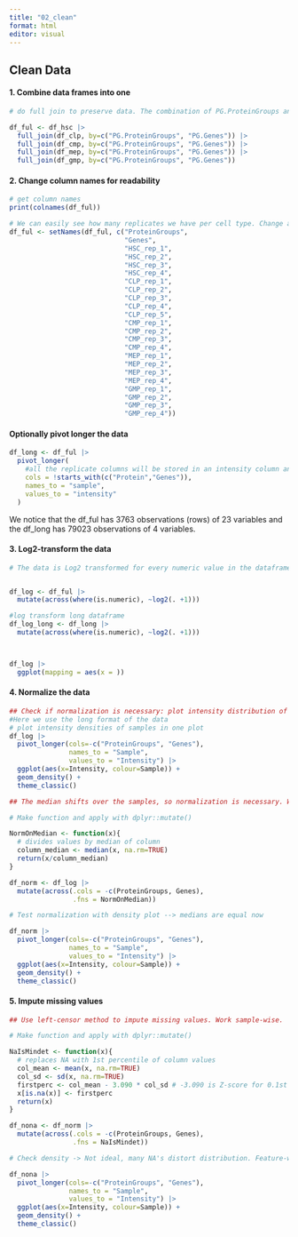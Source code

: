 ```yaml
---
title: "02_clean"
format: html
editor: visual
---
```


## Clean Data

#### 1. Combine data frames into one

```r

# do full join to preserve data. The combination of PG.ProteinGroups and PG.Genes is the same for all data frames, so we join by both columns

df_ful <- df_hsc |> 
  full_join(df_clp, by=c("PG.ProteinGroups", "PG.Genes")) |> 
  full_join(df_cmp, by=c("PG.ProteinGroups", "PG.Genes")) |> 
  full_join(df_mep, by=c("PG.ProteinGroups", "PG.Genes")) |>
  full_join(df_gmp, by=c("PG.ProteinGroups", "PG.Genes")) 
```

#### 2. Change column names for readability

```r

# get column names
print(colnames(df_ful))

# We can easily see how many replicates we have per cell type. Change all column names at once
df_ful <- setNames(df_ful, c("ProteinGroups",
                             "Genes",
                             "HSC_rep_1",
                             "HSC_rep_2",
                             "HSC_rep_3",
                             "HSC_rep_4",
                             "CLP_rep_1",
                             "CLP_rep_2",
                             "CLP_rep_3",
                             "CLP_rep_4",
                             "CLP_rep_5",
                             "CMP_rep_1",
                             "CMP_rep_2",
                             "CMP_rep_3",
                             "CMP_rep_4",
                             "MEP_rep_1",
                             "MEP_rep_2",
                             "MEP_rep_3",
                             "MEP_rep_4",
                             "GMP_rep_1",
                             "GMP_rep_2",
                             "GMP_rep_3",
                             "GMP_rep_4"))
```

#### Optionally pivot longer the data

```r
df_long <- df_ful |> 
  pivot_longer(
    #all the replicate columns will be stored in an intensity column and a sample column
    cols = !starts_with(c("Protein","Genes")), 
    names_to = "sample", 
    values_to = "intensity"
  )
```

We notice that the df_ful has 3763 observations (rows) of 23 variables and the df_long has 79023 observations of 4 variables.

#### 3. Log2-transform the data

```r

# The data is Log2 transformed for every numeric value in the dataframe with pseudo-count of 1 (to avoid zeros and negative values), to compress the range of intensities and achieve a log-normal distribution.


df_log <- df_ful |> 
  mutate(across(where(is.numeric), ~log2(. +1)))
```


```r
#log transform long dataframe
df_log_long <- df_long |> 
  mutate(across(where(is.numeric), ~log2(. +1)))



df_log |> 
  ggplot(mapping = aes(x = ))
```

#### 4. Normalize the data

```r

## Check if normalization is necessary: plot intensity distribution of each sample
#Here we use the long format of the data
# plot intensity densities of samples in one plot
df_log |> 
  pivot_longer(cols=-c("ProteinGroups", "Genes"), 
               names_to = "Sample",
               values_to = "Intensity") |> 
  ggplot(aes(x=Intensity, colour=Sample)) +
  geom_density() +
  theme_classic()
```

```r

## The median shifts over the samples, so normalization is necessary. We will use normalization to the median of each sample

# Make function and apply with dplyr::mutate()

NormOnMedian <- function(x){
  # divides values by median of column
  column_median <- median(x, na.rm=TRUE)
  return(x/column_median)
}

df_norm <- df_log |> 
  mutate(across(.cols = -c(ProteinGroups, Genes),
                .fns = NormOnMedian))
```

```r

# Test normalization with density plot --> medians are equal now

df_norm |> 
  pivot_longer(cols=-c("ProteinGroups", "Genes"), 
               names_to = "Sample",
               values_to = "Intensity") |> 
  ggplot(aes(x=Intensity, colour=Sample)) +
  geom_density() +
  theme_classic()

```

#### 5. Impute missing values

```r

## Use left-censor method to impute missing values. Work sample-wise.

# Make function and apply with dplyr::mutate()

NaIsMindet <- function(x){
  # replaces NA with 1st percentile of column values
  col_mean <- mean(x, na.rm=TRUE)
  col_sd <- sd(x, na.rm=TRUE)
  firstperc <- col_mean - 3.090 * col_sd # -3.090 is Z-score for 0.1st percentile
  x[is.na(x)] <- firstperc
  return(x)
}

df_nona <- df_norm |> 
  mutate(across(.cols = -c(ProteinGroups, Genes),
                .fns = NaIsMindet))

```

```r
# Check density -> Not ideal, many NA's distort distribution. Feature-wise would be ideal, b ut couldn't figure out how to operate NaIsMindet row-wise

df_nona |> 
  pivot_longer(cols=-c("ProteinGroups", "Genes"), 
               names_to = "Sample",
               values_to = "Intensity") |> 
  ggplot(aes(x=Intensity, colour=Sample)) +
  geom_density() +
  theme_classic()
```
